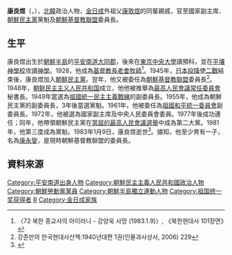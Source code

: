 '''康良煜'''（{{lang-ko|강량욱}}，{{bd|1902年|12月7日|1983年|1月9日|}}），[[北韓|北韓]]政治人物，[[金日成|金日成]]外祖父[[康敦煜|康敦煜]]的同輩親戚，官至國家副主席、[[朝鮮社會民主黨|朝鮮民主黨]]黨魁及[[朝鮮基督教聯盟|朝鮮基督教聯盟]]委員長。

== 生平 ==
康良煜出生於[[朝鮮半島|朝鮮半島]]的[[平安南道|平安南道]][[大同郡|大同郡]]，後來在[[東京中央大學|東京中央大學]]讀預科，並在[[平壤神學校|平壤神學校]]攻讀[[神學|神學]]。1928，他成為[[基督教|基督教]][[長老會|長老會]][[牧師|牧師]]<ref>〈72 북한 종교사의 아이러니 - 강양욱 사망 (1983.1.9)〉, 《북한현대사 101장면》</ref>。1945年，[[日本投降|日本投降]]使[[二戰|二戰]]結束後，康良煜加入[[朝鮮社會民主黨|朝鮮民主黨]]。翌年，他又被委任為[[朝鮮基督教聯盟|朝鮮基督教聯盟]]委員長<ref>강준만의 한국현대사산책:1940년대편 1권(인물과사상사, 2006) 229</ref>。1948年，[[朝鲜民主主义人民共和国|朝鲜民主主义人民共和国]]成立，他他被推舉為[[最高人民會議常任委員會|最高人民會議常任委員會]]秘書長。1949年當選為[[祖國統一民主主義戰線|祖國統一民主主義戰線]]的副委員長。1955年，他成為朝鮮民主黨的副委員長，3年後當選黨魁。1961年，他被委任為[[祖國和平統一委員會|祖國和平統一委員會]]副委員長。1972年，他被選為國家副主席及中央人民委員會委員。1977年後成功連任；同年，他帶領朝鮮民主黨在[[1977年朝鮮民主主義人民共和國最高人民會議選舉|當屆的最高人民會議選舉]]中成為第二大黨。1981年，他第三度成為黨魁。1983年1月9日，康良煜逝世<ref>{{cite news |title=朝鲜国家副主席康良煜逝世 |work=人民日报 |date=1983年1月10日 |page=第6版}}</ref>。據知，他至少育有一子，名為[[康永燮|康永燮]]，是現時朝鮮基督教聯盟的委員長。

== 資料來源 ==
{{reflist}}
{{Authority control}}
[[Category:平安南道出身人物|Category:平安南道出身人物]]
[[Category:朝鮮民主主義人民共和國政治人物|Category:朝鮮民主主義人民共和國政治人物]]
[[Category:朝鮮勞動黨黨員|Category:朝鮮勞動黨黨員]]
[[Category:朝鮮半島獨立運動人物|Category:朝鮮半島獨立運動人物]]
[[Category:祖国统一奖获得者|Category:祖国统一奖获得者]]
[[Category:康姓|R]]
[[Category:金日成家族|Category:金日成家族]]